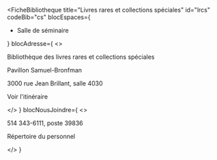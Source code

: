 
<FicheBibliotheque
  title="Livres rares et collections spéciales"
  id="lrcs"
  codeBib="cs"
  blocEspaces={
    <ul>
      <li>Salle de séminaire</li>
    </ul>
  }
  blocAdresse={
    <>
      <p>Bibliothèque des livres rares et collections spéciales</p>
      <p>Pavillon Samuel-Bronfman</p>
      <p>3000 rue Jean Brillant, salle 4030</p>
      <p><Link to="https://www.google.com/maps?ll=45.499427,-73.616554&z=15&t=m&hl=fr-FR&gl=US&mapclient=embed&q=Pavillon+Samuel-Bronfman+3000+Jean+Brillant+St+Montreal,+QC+H3T+1N7" Icon={ArrowSquareOut}>Voir l'itinéraire</Link></p>
    </>
  }
  blocNousJoindre={
    <>
      <p>514 343-6111, poste 39836</p>
      <p><Link to="../nous-joindre/notre-equipe" Icon>Répertoire du personnel</Link></p>
    </>
  }
>

</FicheBibliotheque>